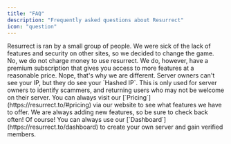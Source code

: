 ```yaml
---
title: "FAQ"
description: "Frequently asked questions about Resurrect"
icon: "question"
---
```


<AccordionGroup>
    <Accordion icon="people" title="Who runs Resurrect?">
        Resurrect is ran by a small group of people. We were sick of the
        lack of features and security on other sites, so we decided to change
        the game.
    </Accordion>
    <Accordion icon="money-bill" title="Do you charge money to use resurrect?">
        No, we do not charge money to use resurrect. We do, however, have a
        premium subscription that gives you access to more features at a
        reasonable price.
    </Accordion>
    <Accordion
        icon="wifi"
        title="I've just verified on a server, do they have my IP?"
    >
        Nope, that's why we are different. Server owners can't see your IP, but
        they do see your `Hashed IP`. This is only used for server owners to
        identify scammers, and returning users who may not be welcome on their
        server.
    </Accordion>
    <Accordion
        icon="money-bill-wave"
        title="What type of features do your premium plans have?"
    >
        You can always visit our [`Pricing`](https://resurrect.to/#pricing) via our website to see what features
        we have to offer. We are always adding new features, so be sure to check
        back often!
    </Accordion>
    <Accordion icon="box" title="I want to use this for myself, can I?">
        Of course! You can always use our [`Dashboard`](https://resurrect.to/dashboard) to create your own server
        and gain verified members.
    </Accordion>
</AccordionGroup>
